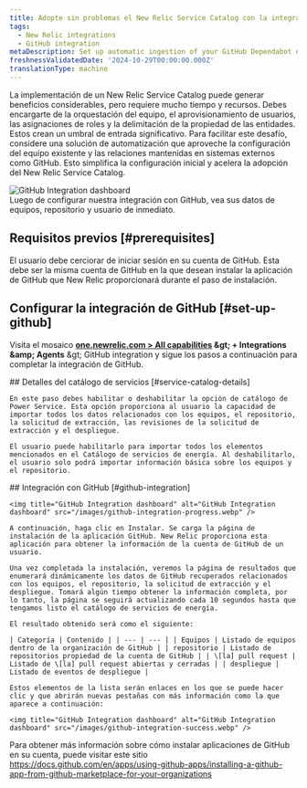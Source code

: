 ```yaml
---
title: Adopte sin problemas el New Relic Service Catalog con la integración de GitHub
tags:
  - New Relic integrations
  - GitHub integration
metaDescription: Set up automatic ingestion of your GitHub Dependabot events by using webhook for ongoing ingestion.
freshnessValidatedDate: '2024-10-29T00:00:00.000Z'
translationType: machine
---
```


La implementación de un New Relic Service Catalog puede generar beneficios considerables, pero requiere mucho tiempo y recursos. Debes encargarte de la orquestación del equipo, el aprovisionamiento de usuarios, las asignaciones de roles y la delimitación de la propiedad de las entidades. Estos crean un umbral de entrada significativo. Para facilitar este desafío, considere una solución de automatización que aproveche la configuración del equipo existente y las relaciones mantenidas en sistemas externos como GitHub. Esto simplifica la configuración inicial y acelera la adopción del New Relic Service Catalog.

<img title="GitHub Integration dashboard" alt="GitHub Integration dashboard" src="/images/github-integration-screenshot.webp" />

<figcaption>
  Luego de configurar nuestra integración con GitHub, vea sus datos de equipos, repositorio y usuario de inmediato.
</figcaption>

## Requisitos previos [#prerequisites]

El usuario debe cerciorar de iniciar sesión en su cuenta de GitHub. Esta debe ser la misma cuenta de GitHub en la que desean instalar la aplicación de GitHub que New Relic proporcionará durante el paso de instalación.

## Configurar la integración de GitHub [#set-up-github]

Visita el mosaico <DNT>**[one.newrelic.com &gt; All capabilities](https://one.newrelic.com/all-capabilities) &amp;gt; + Integrations &amp;amp; Agents** &amp;gt; GitHub integration</DNT> y sigue los pasos a continuación para completar la integración de GitHub.

<Steps>
  <Step>
    ## Detalles del catálogo de servicios [#service-catalog-details]

    En este paso debes habilitar o deshabilitar la opción de catálogo de Power Service. Esta opción proporciona al usuario la capacidad de importar todos los datos relacionados con los equipos, el repositorio, la solicitud de extracción, las revisiones de la solicitud de extracción y el despliegue.

    El usuario puede habilitarlo para importar todos los elementos mencionados en el Catálogo de servicios de energía. Al deshabilitarlo, el usuario solo podrá importar información básica sobre los equipos y el repositorio.
  </Step>

  <Step>
    ## Integración con GitHub [#github-integration]

    <img title="GitHub Integration dashboard" alt="GitHub Integration dashboard" src="/images/github-integration-progress.webp" />

    A continuación, haga clic en Instalar. Se carga la página de instalación de la aplicación GitHub. New Relic proporciona esta aplicación para obtener la información de la cuenta de GitHub de un usuario.

    Una vez completada la instalación, veremos la página de resultados que enumerará dinámicamente los datos de GitHub recuperados relacionados con los equipos, el repositorio, la solicitud de extracción y el despliegue. Tomará algún tiempo obtener la información completa, por lo tanto, la página se seguirá actualizando cada 10 segundos hasta que tengamos listo el catálogo de servicios de energía.

    El resultado obtenido será como el siguiente:

    | Categoría | Contenido | | --- | --- | | Equipos | Listado de equipos dentro de la organización de GitHub | | repositorio | Listado de repositorios propiedad de la cuenta de GitHub | | \[la] pull request | Listado de \[la] pull request abiertas y cerradas | | despliegue | Listado de eventos de despliegue |

    Estos elementos de la lista serán enlaces en los que se puede hacer clic y que abrirán nuevas pestañas con más información como la que aparece a continuación:

    <img title="GitHub Integration dashboard" alt="GitHub Integration dashboard" src="/images/github-integration-success.webp" />
  </Step>
</Steps>

Para obtener más información sobre cómo instalar aplicaciones de GitHub en su cuenta, puede visitar este sitio https://docs.github.com/en/apps/using-github-apps/installing-a-github-app-from-github-marketplace-for-your-organizations